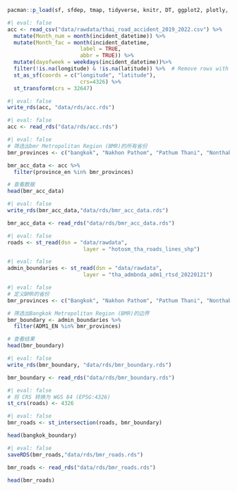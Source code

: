 ```r
pacman::p_load(sf, sfdep, tmap, tidyverse, knitr, DT, ggplot2, plotly, h3jsr, skimr)
```

```r
#| eval: false
acc <- read_csv("data/rawdata/thai_road_accident_2019_2022.csv") %>%
  mutate(Month_num = month(incident_datetime)) %>%
  mutate(Month_fac = month(incident_datetime,
                       label = TRUE,
                       abbr = TRUE)) %>%
  mutate(dayofweek = weekdays(incident_datetime))%>%
  filter(!is.na(longitude) & !is.na(latitude)) %>%  # Remove rows with missing coordinates
  st_as_sf(coords = c("longitude", "latitude"),
                       crs=4326) %>%
  st_transform(crs = 32647)
```

```r
#| eval: false
write_rds(acc, "data/rds/acc.rds")
```

```r
#| eval: false
acc <- read_rds("data/rds/acc.rds")
```

```r
#| eval: false
# 筛选出bmr Metropolitan Region (BMR)的所有省份
bmr_provinces <- c("bangkok", "Nakhon Pathom", "Pathum Thani", "Nonthaburi", "Samut Prakan", "Samut Sakhon")

bmr_acc_data <- acc %>%
  filter(province_en %in% bmr_provinces)

# 查看数据
head(bmr_acc_data)

```

```r
#| eval: false
write_rds(bmr_acc_data,"data/rds/bmr_acc_data.rds")
```

```r

bmr_acc_data <- read_rds("data/rds/bmr_acc_data.rds")
```

```r
#| eval: false
roads <- st_read(dsn = "data/rawdata",
                        layer = "hotosm_tha_roads_lines_shp")
```



```r
#| eval: false
admin_boundaries <- st_read(dsn = "data/rawdata",
                        layer = "tha_admbnda_adm1_rtsd_20220121")
```

```r
#| eval: false
# 定义BMR的省份
bmr_provinces <- c("Bangkok", "Nakhon Pathom", "Pathum Thani", "Nonthaburi", "Samut Prakan", "Samut Sakhon")

# 筛选出Bangkok Metropolitan Region (BMR)的边界
bmr_boundary <- admin_boundaries %>%
  filter(ADM1_EN %in% bmr_provinces)

# 查看结果
head(bmr_boundary)

```

```r
#| eval: false
write_rds(bmr_boundary, "data/rds/bmr_boundary.rds")
```

```r
bmr_boundary <- read_rds("data/rds/bmr_boundary.rds")
```

```r
#| eval: false
# 将 CRS 转换为 WGS 84 (EPSG:4326)
st_crs(roads) <- 4326

```

```r
#| eval: false
bmr_roads <- st_intersection(roads, bmr_boundary)

```
```r
head(bangkok_boundary)
```


```r
#| eval: false
saveRDS(bmr_roads,"data/rds/bmr_roads.rds")
```

```r
bmr_roads <- read_rds("data/rds/bmr_roads.rds")
```


```r
head(bmr_roads)
```